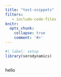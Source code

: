 ```yaml
---
title: "test-snippets"
filters:
   - include-code-files
knitr:
  opts_chunk:
    collapse: true
    comment: '#>'
---
```


```r
#| label: setup
library(serodynamics)
```

```.r
```


hello